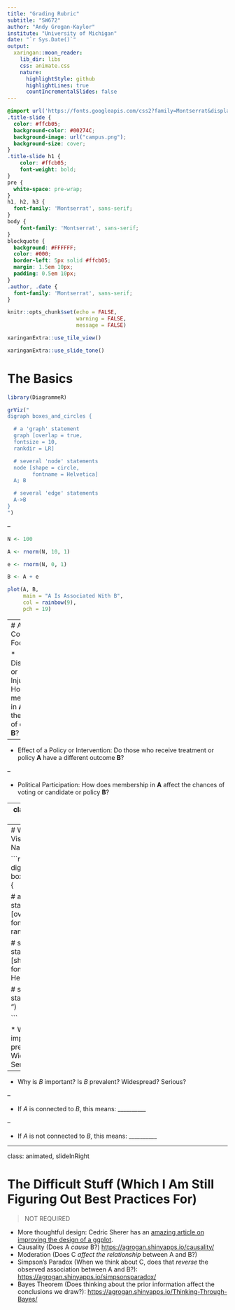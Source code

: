 ```yaml
---
title: "Grading Rubric"
subtitle: "SW672"
author: "Andy Grogan-Kaylor"
institute: "University of Michigan"
date: "`r Sys.Date()`"
output:
  xaringan::moon_reader:
    lib_dir: libs
    css: animate.css
    nature:
      highlightStyle: github
      highlightLines: true
      countIncrementalSlides: false
---
```


```css

@import url('https://fonts.googleapis.com/css2?family=Montserrat&display=swap');
.title-slide { 
  color: #ffcb05;
  background-color: #00274C; 
  background-image: url("campus.png");
  background-size: cover;
}
.title-slide h1 {
    color: #ffcb05;
    font-weight: bold;
}
pre {
  white-space: pre-wrap;
}
h1, h2, h3 {
  font-family: 'Montserrat', sans-serif;
}
body { 
    font-family: 'Montserrat', sans-serif;
}
blockquote {
  background: #FFFFFF;
  color: #000;
  border-left: 5px solid #ffcb05;
  margin: 1.5em 10px;
  padding: 0.5em 10px;
}
.author, .date {
  font-family: 'Montserrat', sans-serif;
}

```

```r

knitr::opts_chunk$set(echo = FALSE,
                      warning = FALSE,
                      message = FALSE)

xaringanExtra::use_tile_view()

xaringanExtra::use_slide_tone()

```

# The Basics

```r

library(DiagrammeR)

grViz("
digraph boxes_and_circles {

  # a 'graph' statement
  graph [overlap = true, 
  fontsize = 10,
  rankdir = LR]

  # several 'node' statements
  node [shape = circle,
        fontname = Helvetica]
  A; B

  # several 'edge' statements
  A->B
}
")

```

--

```r

N <- 100

A <- rnorm(N, 10, 1)

e <- rnorm(N, 0, 1)

B <- A + e

plot(A, B, 
     main = "A Is Associated With B", 
     col = rainbow(9),
     pch = 19)

```


---
# A Conceptual Focus

* Disparities or Injustices: How does membership in **A** affect the chances of outcome **B**?

--

* Effect of a Policy or Intervention: Do those who receive treatment or policy **A** have a different outcome **B**?

--

* Political Participation: How does membership in **A** affect the chances of voting or candidate or policy **B**?

---
class: animated, slideInRight

# Think Carefully About Design Elements

1. Geometry: bars; lines; points; etc.
2. Use of color
3. Well labeled axes
4. Good informative title

```r

x <- round(rnorm(100, 100, 10), digits = 0)

```

```r

library(ggplot2)

library(ggbeeswarm)

ggplot(data = NULL,
       aes(x = x,
           fill = factor(x))) +
  geom_histogram() +
  geom_label(aes(x = 120, 
                 y = 10, 
                 label = "possibly \ninformative \nkey takeaway"),
             size = 2, 
             fill = "white",
             color = "red") +
  ylab("possibly another \ndimension of the data") +
  xlab("one dimension of the data") +
  labs(title = "Informative Title",
       subtitle = "Maybe The Title Is Even Your Main Takeaway",
       caption = "Every extra 'dimension' (x axis, y axis, color, shape) 
       should convey information.
       \n Words should be spelled out.") + 
  theme_minimal() +
  theme(legend.position = "none")

```


---
# Wrap Your Visual In A Narrative

```r

grViz("
digraph boxes_and_circles {

  # a 'graph' statement
  graph [overlap = true, 
  fontsize = 10,
  rankdir = LR]

  # several 'node' statements
  node [shape = circle,
        fontname = Helvetica]
  A; B

  # several 'edge' statements
  A->B
}
")

```

* Why is *A* important? Is *A* prevalent? Widespread? Serious?

--

* Why is *B* important? Is *B* prevalent? Widespread? Serious?

--

* If *A* is connected to *B*, this means: __________

--

* If *A* is not connected to *B*, this means: __________

---
class: animated, slideInRight

# The Difficult Stuff (Which I Am Still Figuring Out Best Practices For)

> NOT REQUIRED

* More thoughtful design: Cedric Sherer has an [amazing article on improving the design of a ggplot](https://cedricscherer.netlify.app/2019/05/17/the-evolution-of-a-ggplot-ep.-1/).
* Causality (Does A *cause* B?) [https://agrogan.shinyapps.io/causality/](https://agrogan.shinyapps.io/causality/)
* Moderation (Does C *affect the relationship* between A and B?)
* Simpson's Paradox (When we think about C, does that *reverse* the observed association between A and B?): [https://agrogan.shinyapps.io/simpsonsparadox/](https://agrogan.shinyapps.io/simpsonsparadox/)
* Bayes Theorem (Does thinking about the prior information affect the conclusions we draw?): [https://agrogan.shinyapps.io/Thinking-Through-Bayes/](https://agrogan.shinyapps.io/Thinking-Through-Bayes/)








